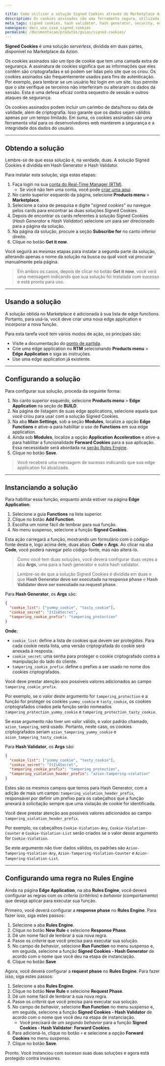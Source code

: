 ```yaml
---

title: Como utilizar a solução Signed Cookies através do Marketplace da Azion
description: Os cookies assinados são uma ferramenta segura, utilizada para fins de autenticação e vital para desenvolvedores web, que codifica informações e garante a integridade dos dados da sessão.
meta_tags: signed cookies, hash validator, hash generator, security, edge computing
namespace: docs_use_case_signed_cookies
permalink: /documentacao/produtos/guias/signed-cookies/
---
```


**Signed Cookies** é uma solução *serverless*, dividida em duas partes, disponível no Marketplace da Azion.

Os cookies assinados são um tipo de cookie que tem uma camada extra de segurança. A assinatura de cookies significa que as informações que eles contêm são criptografadas e só podem ser lidas pelo site que os criou. Os cookies assinados são frequentemente usados para fins de autenticação. Por exemplo, para lembrar se um usuário fez login em um site. Isso permite que o site verifique se terceiros não interferiram ou alteraram os dados da sessão. Esta é uma defesa eficaz contra sequestro de sessão e outros ataques de segurança.

Os cookies assinados podem incluir um carimbo de data/hora ou data de validade, além de criptografia. Isso garante que os dados sejam válidos apenas por um tempo limitado. Em suma, os cookies assinados são uma ferramenta vital para os desenvolvedores web manterem a segurança e a integridade dos dados do usuário.

---

## Obtendo a solução

Lembre-se de que essa solução é, na verdade, duas. A solução Signed Cookies é dividida em Hash Generator e Hash Validator.

Para instalar esta solução, siga estas etapas:

1. Faça login na sua [conta do Real-Time Manager (RTM)](https://manager.azion.com/).
   - Se você não tem uma conta, você pode [criar uma aqui](https://sso.azion.com/).
2. No canto superior esquerdo da página, selecione **Products⁠ menu** > **Marketplace**.
3. Selecione a caixa de pesquisa e digite "*signed cookies*" ou navegue pelos cards para encontrar as duas soluções Signed Cookies.
3. Depois de encontrar os cards referentes à solução Signed Cookies (*Hash Generator* e *Hash Validator*) selecione um para ser direcionado para a página da solução.
4. Na página da solução, procure a seção **Subscribe for** no canto inferior direito.
5. Clique no botão **Get it now**.

Você seguirá as mesmas etapas para instalar a segunda parte da solução, alterando apenas o nome da solução na busca ou qual você vai procurar manualmente pela página.

> Em ambos os casos, depois de clicar no botão **Get it now**, você verá uma mensagem indicando que sua solução foi instalada com sucesso e está pronta para uso.

---

## Usando a solução

A solução obtida no Marketplace é adicionada à sua lista de edge functions. Portanto, para usá-la, você deve criar uma nova edge application e incorporar a nova função.

Para esta tarefa você tem vários modos de ação, os principais são:

- Visite a documentação do [ponto de partida](/pt-br/documentacao/produtos/ponto-de-partida/).
- Crie uma edge application no **RTM** selecionando **Products menu** > **Edge Application** e siga as instruções.
- Use uma edge application já existente.

---

## Configurando a solução

Para configurar sua solução, proceda da seguinte forma:

1. No canto superior esquerdo, selecione **Products menu** > **Edge Application** na seção de **BUILD**.
2. Na página de listagem de suas edge applications, selecione aquela que você criou para usar com a solução Signed Cookies.
3. Na aba **Main Settings**, sob a seção **Modules**, localize a opção **Edge Functions** e ative-a para habilitar o uso de **Functions** em sua edge application.
4. Ainda sob **Modules**, localize a opção **Application Acceleration** e ative-a para habilitar a funcionalidade **Forward Cookies** para a sua aplicação. Essa necessidade será abordada na [seção Rules Engine](#rules-engine).
4. Clique no botão **Save**.

> Você receberá uma mensagem de sucesso indicando que sua edge application foi atualizada.

---

## Instanciando a solução

Para habilitar essa função, enquanto ainda estiver na página **Edge Application**:

1. Selecione a guia **Functions** na lista superior.
2. Clique no botão **Add ⁠Function**.
3. Escolha um nome fácil de lembrar para sua função.
4. No menu suspenso, selecione a função **Signed Cookies**.

Esta ação carregará a função, mostrando um formulário com o código-fonte desta e, logo acima dele, duas abas: **Code** e **Args**. Ao clicar na aba **Code**, você poderá navegar pelo código-fonte, mas não alterá-lo.

> Como você tem duas soluções, você deverá configurar duas vezes a aba **Args**, uma para a hash generator e outra hash validator.

> Lembre-se de que a solução Signed Cookies é dividida em duas e que **Hash Generator deve ser executado na response phase** e **Hash ⁠Validator deve ser executado na request phase**.

Para **Hash ⁠Generator**, os **Args** são:

```json
{
  "cookie_list": ["yummy_cookie", "tasty_cookie"],
  "cookie_secret": "ItIsASecret",
  "tampering_cookie_prefix": "tampering_protection"
}
```

**Onde**:
- `cookie_list`: define a lista de cookies que devem ser protegidos. Para cada cookie nesta lista, uma versão criptografada do cookie será anexada à resposta.
- `cookie_secret`: uma senha para proteger o cookie criptografado contra a manipulação do lado do cliente.
- `tampering_cookie_prefix`: define o prefixo a ser usado no nome dos cookies criptografados.

Você deve prestar atenção aos possíveis valores adicionados ao campo `tampering_cookie_prefix`.

Por exemplo, se o valor deste argumento for `tampering_protection` e a função for proteger os cookies `yummy_cookie` e `tasty_cookie`, os cookies criptografados criados pela função serão nomeados `tampering_protection_yummy_cookie` e `tampering_protection_tasty_cookie`.

Se esse argumento não tiver um valor válido, o valor padrão chamado, `azion_tampering`, será usado. Portanto, neste caso, os cookies criptografados seriam `azion_tampering_yummy_cookie` e `azion_tampering_tasty_cookie`.

Para **Hash Validator**, os **Args** são:

```json
{
  "cookie_list": ["yummy_cookie", "tasty_cookie"],
  "cookie_secret": "ItIsASecret",
  "tampering_cookie_prefix": "tampering_protection",
  "tampering_violation_header_prefix": "azion-tampering-violation"
}
```

Estes são os mesmos campos que temos para Hash Generator, com a adição de mais um campo: `tampering_violation_header_prefix`, responsável por definir um prefixo para os cabeçalhos que a função anexará à solicitação sempre que uma violação de cookie for identificada.

Você deve prestar atenção aos possíveis valores adicionados ao campo `tampering_violation_header_prefix`.

Por exemplo, os cabeçalhos `Cookie-Violation-Any`, `Cookie-Violation-Counter` e `Cookie-Violation-List` serão criados se o valor desse argumento for `Cookie-Violation`.

Se este argumento não tiver dados válidos, os padrões são `Azion-Tampering-Violation-Any`, `Azion-Tampering-Violation-Counter` e `Azion-Tampering-Violation-List`.

---

## Configurando uma regra no Rules Engine

Ainda na página **Edge Application**, na aba **Rules Engine**, você deverá configurar as regras  com os *criteria* (critérios) e *behavior* (comportamento) que deseja aplicar para executar sua função.

Primeiro, você deverá configurar a **response phase** no **Rules Engine**.
Para fazer isso, siga estes passos:

1. Selecione a aba **Rules Engine**.
2. Clique no botão **New Rule** e selecione **Response Phase**.
3. Dê um nome fácil de lembrar à sua nova regra.
4. Passe os *criteria* que você precisa para executar sua solução.
5. No campo de *behavior*, selecione **Run Function** no menu suspenso e, em seguida, selecione a função **Signed Cookies - Hash Generator** de acordo com o nome que você deu na etapa de instanciação.
6. Clique no botão **Save**

Agora, você deverá configurar a **request phase** no **Rules Engine**.
Para fazer isso, siga estes passos:

1. Selecione a aba **Rules Engine**.
2. Clique no botão **New Rule** e selecione  **Request Phase**.
3. Dê um nome fácil de lembrar à sua nova regra.
4. Passe os *criteria* que você precisa para executar sua solução.
5. No campo de *behavior*, selecione **Run Function** no menu suspenso e, em seguida, selecione a função **Signed Cookies - Hash Validator** de acordo com o nome que você deu na etapa de instanciação.
   - Você precisará de um *segundo behavior* para a função **Signed Cookies - Hash Validator**: **Forward Cookies**.
6. Para adicioná-lo, clique no botão `+` e selecione a opção **Forward Cookies** no menu suspenso.
7. Clique no botão **Save**.

Pronto. Você instanciou com sucesso suas duas soluções e agora está protegido contra invasores.


